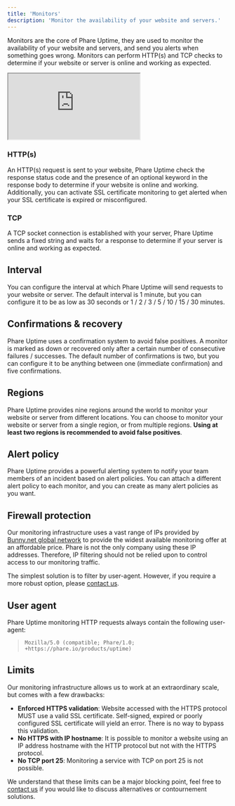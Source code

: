 ```yaml
---
title: 'Monitors'
description: 'Monitor the availability of your website and servers.'
---
```


Monitors are the core of Phare Uptime, they are used to monitor the availability of your website and servers, and send you alerts when something goes wrong. Monitors can perform HTTP(s) and TCP checks to determine if your website or server is online and working as expected.

<Frame type="glass">
    <div style={{position: 'relative', width: '100%', 'padding-top': '56.25%'}}>
        <iframe
            src="https://iframe.mediadelivery.net/embed/238508/2f903d7c-82ae-490b-a37c-9e6e7bcf446b?autoplay=false&loop=true&muted=true&preload=true&responsive=true"
            loading="lazy"
            allow="accelerometer;gyroscope;autoplay;encrypted-media;picture-in-picture;fullscreen"
            style={{border: 0, position: 'absolute', top: 0, height: '100%', width: '100%'}}
        ></iframe>
    </div>
</Frame>

### HTTP(s)

An HTTP(s) request is sent to your website, Phare Uptime check the response status code and the presence of an optional keyword in the response body to determine if your website is online and working. Additionally, you can activate SSL certificate monitoring to get alerted when your SSL certificate is expired or misconfigured.

### TCP

A TCP socket connection is established with your server, Phare Uptime sends a fixed string and waits for a response to determine if your server is online and working as expected.

## Interval

You can configure the interval at which Phare Uptime will send requests to your website or server. The default interval is 1 minute, but you can configure it to be as low as 30 seconds or 1 / 2 / 3 / 5 / 10 / 15 / 30 minutes.

## Confirmations & recovery

Phare Uptime uses a confirmation system to avoid false positives.
A monitor is marked as down or recovered only after a certain number of consecutive failures / successes.
The default number of confirmations is two, but you can configure it to be anything between one (immediate confirmation) and five confirmations.

## Regions

Phare Uptime provides nine regions around the world to monitor your website or server from different locations. You can choose to monitor your website or server from a single region, or from multiple regions. **Using at least two regions is recommended to avoid false positives**.

## Alert policy

Phare Uptime provides a powerful alerting system to notify your team members of an incident based on alert policies. You can attach a different alert policy to each monitor, and you can create as many alert policies as you want.

## Firewall protection

Our monitoring infrastructure uses a vast range of IPs provided by [Bunny.net global network](https://bunnycdn.com/api/system/edgeserverlist) to provide the widest available monitoring offer at an affordable price. Phare is not the only company using these IP addresses. Therefore, IP filtering should not be relied upon to control access to our monitoring traffic.

The simplest solution is to filter by user-agent. However, if you require a more robust option, please [contact us](mailto:support@phare.io).

## User agent

Phare Uptime monitoring HTTP requests always contain the following user-agent:

> `Mozilla/5.0 (compatible; Phare/1.0; +https://phare.io/products/uptime)`

## Limits

Our monitoring infrastructure allows us to work at an extraordinary scale, but comes with a few drawbacks:

- **Enforced HTTPS validation**: Website accessed with the HTTPS protocol MUST use a valid SSL certificate. Self-signed, expired or poorly configured SSL certificate will yield an error. There is no way to bypass this validation.
- **No HTTPS with IP hostname**: It is possible to monitor a website using an IP address hostname with the HTTP protocol but not with the HTTPS protocol.
- **No TCP port 25**: Monitoring a service with TCP on port 25 is not possible.

We understand that these limits can be a major blocking point, feel free to [contact us](mailto:support@phare.io) if you would like to discuss alternatives or contournement solutions.

